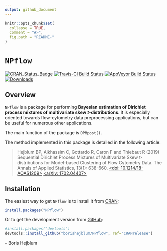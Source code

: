 ```yaml
---
output: github_document
---
```


<!-- README.md is generated from README.Rmd. Please edit that file -->

```r
knitr::opts_chunk$set(
  collapse = TRUE,
  comment = "#>",
  fig.path = "README-"
)
```

# `NPflow`

[![CRAN_Status_Badge](http://www.r-pkg.org/badges/version/NPflow)](https://cran.r-project.org/package=NPflow)
[![Travis-CI Build Status](https://travis-ci.org/borishejblum/NPflow.svg?branch=CRANrelease)](https://travis-ci.org/borishejblum/NPflow)
[![AppVeyor Build Status](https://ci.appveyor.com/api/projects/status/github/borishejblum/NPflow?branch=CRANrelease&svg=true)](https://ci.appveyor.com/project/borishejblum/NPflow)
[![Downloads](https://cranlogs.r-pkg.org/badges/NPflow?color=blue)](https://www.r-pkg.org/pkg/NPflow)


## Overview

`NPflow` is a package for performing **Bayesian estimation of Dirichlet process mixtures of multivariate skew $t$-distributions**.
It is especially oriented towards flow-cytometry data preprocessing applications, but can be useful for numerous other applications.

The main function of the package is `DPMpost()`.

The method implemented in this package is detailed in the following article:

> Hejblum BP, Alkhassim C, Gottardo R, Caron F and Thiebaut R (2019) 
Sequential Dirichlet Process Mixtures of Multivariate Skew t-distributions for 
Model-based Clustering of Flow Cytometry Data. The Annals of Applied Statistics, 
13(1): 638-660. 
[<doi: 10.1214/18-AOAS1209>](https://doi.org/10.1214/18-AOAS1209) 
[<arXiv: 1702.04407>](https://arxiv.org/abs/1702.04407)


## Installation


The easiest way to get `NPflow` is to install it from [CRAN](https://cran.r-project.org/package=NPflow):
```r
install.packages("NPflow")
```

Or to get the development version from [GitHub](https://github.com/borishejblum/NPflow):
```r
#install.packages("devtools")
devtools::install_github("borishejblum/NPflow", ref="CRANrelease")
```

 -- Boris Hejblum

